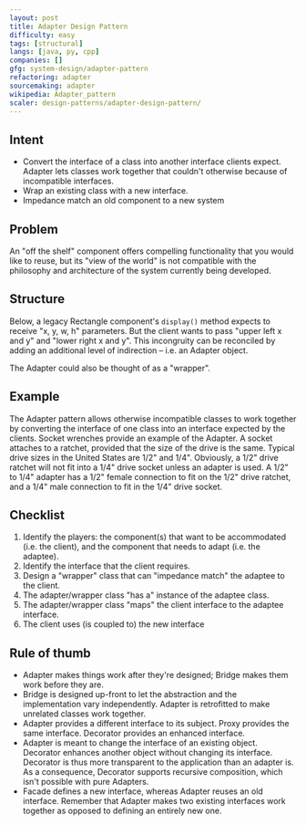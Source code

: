 ```yaml
---
layout: post
title: Adapter Design Pattern
difficulty: easy
tags: [structural]
langs: [java, py, cpp]
companies: []
gfg: system-design/adapter-pattern
refactoring: adapter
sourcemaking: adapter
wikipedia: Adapter_pattern
scaler: design-patterns/adapter-design-pattern/
---
```


## Intent
- Convert the interface of a class into another interface clients expect. Adapter lets classes work together that couldn't otherwise because of incompatible interfaces.
- Wrap an existing class with a new interface.
- Impedance match an old component to a new system

## Problem
An "off the shelf" component offers compelling functionality that you would like to reuse, but its "view of the world" is not compatible with the philosophy and architecture of the system currently being developed.

## Structure

Below, a legacy Rectangle component's `display()` method expects to receive "x, y, w, h" parameters. But the client wants to pass "upper left x and y" and "lower right x and y". 
This incongruity can be reconciled by adding an additional level of indirection – i.e. an Adapter object.

<MdxImage src="https://sourcemaking.com/files/v2/content/patterns/Adapter_1-2x.png" />

The Adapter could also be thought of as a "wrapper".

<MdxImage src="https://sourcemaking.com/files/v2/content/patterns/Adapter-2x.png" />

## Example

The Adapter pattern allows otherwise incompatible classes to work together by converting the interface of one class into an interface expected by the clients. 
Socket wrenches provide an example of the Adapter. A socket attaches to a ratchet, provided that the size of the drive is the same. 
Typical drive sizes in the United States are 1/2" and 1/4". 
Obviously, a 1/2" drive ratchet will not fit into a 1/4" drive socket unless an adapter is used. 
A 1/2" to 1/4" adapter has a 1/2" female connection to fit on the 1/2" drive ratchet, and a 1/4" male connection to fit in the 1/4" drive socket.

<MdxImage src="https://sourcemaking.com/files/v2/content/patterns/Adapter_example1-2x.png" />

## Checklist

1. Identify the players: the component(s) that want to be accommodated (i.e. the client), and the component that needs to adapt (i.e. the adaptee).
2. Identify the interface that the client requires.
3. Design a "wrapper" class that can "impedance match" the adaptee to the client.
4. The adapter/wrapper class "has a" instance of the adaptee class.
5. The adapter/wrapper class "maps" the client interface to the adaptee interface.
6. The client uses (is coupled to) the new interface

## Rule of thumb

- Adapter makes things work after they're designed; Bridge makes them work before they are.
- Bridge is designed up-front to let the abstraction and the implementation vary independently. Adapter is retrofitted to make unrelated classes work together.
- Adapter provides a different interface to its subject. Proxy provides the same interface. Decorator provides an enhanced interface.
- Adapter is meant to change the interface of an existing object. Decorator enhances another object without changing its interface. Decorator is thus more transparent to the application than an adapter is. As a consequence, Decorator supports recursive composition, which isn't possible with pure Adapters.
- Facade defines a new interface, whereas Adapter reuses an old interface. Remember that Adapter makes two existing interfaces work together as opposed to defining an entirely new one.